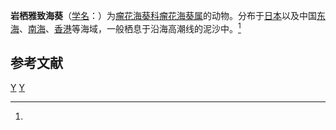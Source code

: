 {{Speciesbox
| taxon = Condylanthus saxicola
| binomial_authority = (Torrey, 1902)<ref name='id9780'>{{cite web| url =http://www.bioinfo.cn/db05/BjdwSpecies.php?action=view&id=9780| title =岩栖雅致海葵| work =《中国动物物种编目数据库》| publisher =中国科学院微生物研究所| author =中国科学院动物研究所| accessdate =2009-04-16| deadurl =yes| archiveurl =https://web.archive.org/web/20160305062411/http://www.bioinfo.cn/db05/BjdwSpecies.php?action=view&id=9780| archivedate =2016-03-05}}</ref>
}}

'''岩栖雅致海葵'''（[[学名|学名]]：{{lang|la|''Condylanthus saxicola''}}）为[[瘤花海葵科|瘤花海葵科]][[瘤花海葵属|瘤花海葵属]]的动物。分布于[[日本|日本]]以及中国[[东海|东海]]、[[南海|南海]]、[[香港|香港]]等海域，一般栖息于沿海高潮线的泥沙中。<ref name='id9780'/>

== 参考文献 ==
{{reflist}}

{{Taxonbar|from=Q3317883}}

[[Category:瘤花海葵属|Y]]
[[Category:1902年描述的动物|Y]]


{{Cnidarian-stub}}